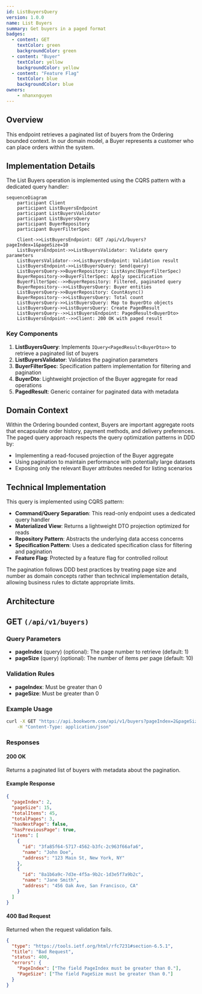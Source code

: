```yaml
---
id: ListBuyersQuery
version: 1.0.0
name: List Buyers
summary: Get buyers in a paged format
badges:
  - content: GET
    textColor: green
    backgroundColor: green
  - content: "Buyer"
    textColor: yellow
    backgroundColor: yellow
  - content: "Feature Flag"
    textColor: blue
    backgroundColor: blue
owners:
    - nhanxnguyen
---
```


## Overview

This endpoint retrieves a paginated list of buyers from the Ordering bounded context. In our domain model, a Buyer represents a customer who can place orders within the system.

## Implementation Details

The List Buyers operation is implemented using the CQRS pattern with a dedicated query handler:

```mermaid
sequenceDiagram
    participant Client
    participant ListBuyersEndpoint
    participant ListBuyersValidator
    participant ListBuyersQuery
    participant BuyerRepository
    participant BuyerFilterSpec

    Client->>ListBuyersEndpoint: GET /api/v1/buyers?pageIndex=1&pageSize=10
    ListBuyersEndpoint->>ListBuyersValidator: Validate query parameters
    ListBuyersValidator-->>ListBuyersEndpoint: Validation result
    ListBuyersEndpoint->>ListBuyersQuery: Send(query)
    ListBuyersQuery->>BuyerRepository: ListAsync(BuyerFilterSpec)
    BuyerRepository->>BuyerFilterSpec: Apply specification
    BuyerFilterSpec-->>BuyerRepository: Filtered, paginated query
    BuyerRepository-->>ListBuyersQuery: Buyer entities
    ListBuyersQuery->>BuyerRepository: CountAsync()
    BuyerRepository-->>ListBuyersQuery: Total count
    ListBuyersQuery->>ListBuyersQuery: Map to BuyerDto objects
    ListBuyersQuery->>ListBuyersQuery: Create PagedResult
    ListBuyersQuery-->>ListBuyersEndpoint: PagedResult<BuyerDto>
    ListBuyersEndpoint-->>Client: 200 OK with paged result
```

### Key Components

1. **ListBuyersQuery**: Implements `IQuery<PagedResult<BuyerDto>>` to retrieve a paginated list of buyers
2. **ListBuyersValidator**: Validates the pagination parameters
3. **BuyerFilterSpec**: Specification pattern implementation for filtering and pagination
4. **BuyerDto**: Lightweight projection of the Buyer aggregate for read operations
5. **PagedResult**: Generic container for paginated data with metadata

## Domain Context

Within the Ordering bounded context, Buyers are important aggregate roots that encapsulate order history, payment methods, and delivery preferences. The paged query approach respects the query optimization patterns in DDD by:

- Implementing a read-focused projection of the Buyer aggregate
- Using pagination to maintain performance with potentially large datasets
- Exposing only the relevant Buyer attributes needed for listing scenarios

## Technical Implementation

This query is implemented using CQRS pattern:

- **Command/Query Separation**: This read-only endpoint uses a dedicated query handler
- **Materialized View**: Returns a lightweight DTO projection optimized for reads
- **Repository Pattern**: Abstracts the underlying data access concerns
- **Specification Pattern**: Uses a dedicated specification class for filtering and pagination
- **Feature Flag**: Protected by a feature flag for controlled rollout

The pagination follows DDD best practices by treating page size and number as domain concepts rather than technical implementation details, allowing business rules to dictate appropriate limits.

## Architecture

<NodeGraph />

## GET `(/api/v1/buyers)`

### Query Parameters

- **pageIndex** (query) (optional): The page number to retrieve (default: 1)
- **pageSize** (query) (optional): The number of items per page (default: 10)

### Validation Rules

- **pageIndex**: Must be greater than 0
- **pageSize**: Must be greater than 0

### Example Usage

```bash
curl -X GET "https://api.bookworm.com/api/v1/buyers?pageIndex=2&pageSize=15" \
    -H "Content-Type: application/json"
```

### Responses

#### <span className="text-green-500">200 OK</span>

Returns a paginated list of buyers with metadata about the pagination.

<SchemaViewer file="response-200.json" maxHeight="500" id="response-200" />

#### Example Response

```json title="200 OK"
{
  "pageIndex": 2,
  "pageSize": 15,
  "totalItems": 45,
  "totalPages": 3,
  "hasNextPage": false,
  "hasPreviousPage": true,
  "items": [
    {
      "id": "3fa85f64-5717-4562-b3fc-2c963f66afa6",
      "name": "John Doe",
      "address": "123 Main St, New York, NY"
    },
    {
      "id": "8a1b6a9c-7d3e-4f5a-9b2c-1d3e5f7a9b2c",
      "name": "Jane Smith",
      "address": "456 Oak Ave, San Francisco, CA"
    }
  ]
}
```

#### <span className="text-red-500">400 Bad Request</span>

Returned when the request validation fails.

```json title="400 Bad Request"
{
  "type": "https://tools.ietf.org/html/rfc7231#section-6.5.1",
  "title": "Bad Request",
  "status": 400,
  "errors": {
    "PageIndex": ["The field PageIndex must be greater than 0."],
    "PageSize": ["The field PageSize must be greater than 0."]
  }
}
```
